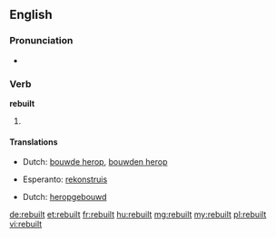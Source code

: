==English==

===Pronunciation===
* {{IPA|/ɻiˈbɪlt/}}
*: {{rhymes|ɪlt}}

===Verb===
'''rebuilt'''

# {{past of|rebuild}}

====Translations====
{{trans-top|Past tense of rebuild}}
* Dutch: [[bouwde herop]], [[bouwden herop]]
{{trans-mid}}
* Esperanto: [[rekonstruis]]
{{trans-bottom}}
{{trans-top|Past tense of rebuild}}
* Dutch: [[heropgebouwd]]
{{trans-mid}}
{{trans-bottom}}

[[de:rebuilt]]
[[et:rebuilt]]
[[fr:rebuilt]]
[[hu:rebuilt]]
[[mg:rebuilt]]
[[my:rebuilt]]
[[pl:rebuilt]]
[[vi:rebuilt]]